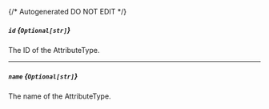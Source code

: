 {/* Autogenerated DO NOT EDIT  */}
##### `id` *{`Optional[str]`}*
The ID of the AttributeType.

---
##### `name` *{`Optional[str]`}*
The name of the AttributeType.

